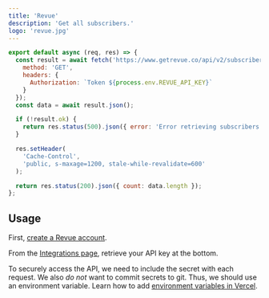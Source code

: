```yaml
---
title: 'Revue'
description: 'Get all subscribers.'
logo: 'revue.jpg'
---
```


```js
export default async (req, res) => {
  const result = await fetch('https://www.getrevue.co/api/v2/subscribers', {
    method: 'GET',
    headers: {
      Authorization: `Token ${process.env.REVUE_API_KEY}`
    }
  });
  const data = await result.json();

  if (!result.ok) {
    return res.status(500).json({ error: 'Error retrieving subscribers' });
  }

  res.setHeader(
    'Cache-Control',
    'public, s-maxage=1200, stale-while-revalidate=600'
  );

  return res.status(200).json({ count: data.length });
};
```

## Usage

<Step number={1} title="Create Revue Account" />

First, [create a Revue account](https://www.getrevue.co).

<Step number={2} title="Find API Key" />

From the [Integrations page](https://www.getrevue.co/app/integrations), retrieve your API key at the bottom.

<Step number={3} title="Add Environment Variables" />

To securely access the API, we need to include the secret with each request.
We also _do not_ want to commit secrets to git. Thus, we should use an environment variable.
Learn how to add [environment variables in Vercel](https://vercel.com/docs/environment-variables).
